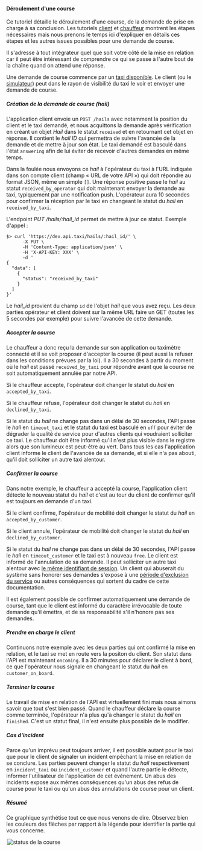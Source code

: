 
#### Déroulement d'une course

Ce tutoriel détaille le déroulement d'une course, de la demande de prise en charge à sa conclusion. Les tutoriels [client](/documentation/tutorials/create_client_app) et [chauffeur](/documentation/tutorials/create_driver_app) montrent les étapes nécessaires mais nous prenons le temps ici d'expliquer en détails ces étapes et les autres issues possibles pour une demande de course.

Il s'adresse à tout intégrateur quel que soit votre côté de la mise en relation car il peut être intéressant de comprendre ce qui se passe à l'autre bout de la chaîne quand on attend une réponse.

Une demande de course commence par un [taxi disponible](/documentation/howto_guides/help_taxi_map). Le client (ou le [simulateur](/integration/search)) peut dans le rayon de visibilité du taxi le voir et envoyer une demande de course.

##### Création de la demande de course (hail)

L'application client envoie un `POST /hails` avec notamment la position du client et le taxi demandé, et nous acquittons la demande après vérification
en créant un objet *Hail* dans le statut `received` et en retournant cet objet en réponse. Il contient le *hail ID* qui permettra de suivre l'avancée de la demande et de mettre à jour son état. Le taxi demandé est basculé dans l'état `answering` afin de lui éviter de recevoir d'autres demandes en même temps.

Dans la foulée nous envoyons ce *hail* à l'opérateur du taxi à l'URL indiquée dans son compte client (champ « URL de votre API ») qui doit répondre au format JSON, même un simple `[]`. Une réponse positive passe le *hail* au statut `received_by_operator` qui doit maintenant envoyer la demande au taxi, typiquement par une notification push. L'opérateur aura 10 secondes pour confirmer la réception par le taxi en changeant le statut du *hail* en `received_by_taxi`.

L'endpoint *PUT /hails/:hail_id* permet de mettre à jour ce statut. Exemple d'appel :

```shell
$> curl 'https://dev.api.taxi/hails/:hail_id/' \
      -X PUT \
      -H 'Content-Type: application/json' \
      -H 'X-API-KEY: XXX' \
      -d '
{
  "data": [
    {
      "status": "received_by_taxi"
    }
  ]
}'
```

Le *hail_id* provient du champ `id` de l'objet *hail* que vous avez reçu. Les deux parties opérateur et client doivent sur la même URL faire un GET (toutes les 5 secondes par exemple) pour suivre l'avancée de cette demande.

##### Accepter la course

Le chauffeur a donc reçu la demande sur son application ou taximètre connecté et il se voit proposer d'accepter la course (il peut aussi la refuser dans les conditions prévues par la loi). Il a 30 secondes à partir du moment où le *hail* est passé `received_by_taxi` pour répondre avant que la course ne soit automatiquement annulée par notre API.

Si le chauffeur accepte, l'opérateur doit changer le statut du *hail* en `accepted_by_taxi`.

Si le chauffeur refuse, l'opérateur doit changer le statut du *hail* en `declined_by_taxi`.

Si le statut du *hail* ne change pas dans un délai de 30 secondes, l'API passe le *hail* en `timeout_taxi` et le statut du taxi est basculé en `off` pour éviter de dégrader la qualité de service pour d'autres clients qui voudraient solliciter ce taxi. Le chauffeur doit être informé qu'il n'est plus visible dans le registre alors que son lumineux est peut-être au vert. Dans tous les cas l'application client informe le client de l'avancée de sa demande, et si elle n'a pas abouti, qu'il doit solliciter un autre taxi alentour.

##### Confirmer la course

Dans notre exemple, le chauffeur a accepté la course, l'application client détecte le nouveau statut du *hail* et c'est au tour du client de confirmer qu'il est toujours en demande d'un taxi.

Si le client confirme, l'opérateur de mobilité doit changer le statut du *hail* en `accepted_by_customer`.

Si le client annule, l'opérateur de mobilité doit changer le statut du *hail* en `declined_by_customer`.

Si le statut du *hail* ne change pas dans un délai de 30 secondes, l'API passe le *hail* en `timeout_customer` et le taxi est à nouveau `free`. Le client est informé de l'annulation de sa demande. Il peut solliciter un autre taxi alentour avec [le même identifiant de session](/documentation/topic_guides/session_id). Un client qui abuserait du système sans honorer ses demandes s'expose à une [période d'exclusion du service](/documentation/howto_guides/ban) ou autres conséquences qui sortent du cadre de cette documentation.

<InfoBox>
Il est également possible de confirmer automatiquement une demande de course, tant que le client est informé du caractère irrévocable de toute demande qu'il émettra, et de sa responsabilité s'il n'honore pas ses demandes.
</InfoBox>

##### Prendre en charge le client

Continuons notre exemple avec les deux parties qui ont confirmé la mise en relation, et le taxi se met en route vers la positon du client. Son statut dans l'API est maintenant `oncoming`. Il a 30 minutes pour déclarer le client à bord, ce que l'opérateur nous signale en changeant le statut du *hail* en `customer_on_board`.

##### Terminer la course

Le travail de mise en relation de l'API est virtuellement fini mais nous aimons savoir que tout s'est bien passé. Quand le chauffeur déclare la course comme terminée, l'opérateur n'a plus qu'à changer le statut du *hail* en `finished`. C'est un statut final, il n'est ensuite plus possible de le modifier.

##### Cas d'incident

Parce qu'un imprévu peut toujours arriver, il est possible autant pour le taxi que pour le client de signaler un incident empêchant la mise en relation de se conclure. Les parties peuvent changer le statut du *hail* respectivement en `incident_taxi` ou `incident_customer` et quand l'autre partie le détecte,
informer l'utilisateur de l'application de cet événement. Un abus des incidents expose aux mêmes conséquences qu'un abus des refus de course pour le taxi ou qu'un abus des annulations de course pour un client.

##### Résumé

Ce graphique synthétise tout ce que nous venons de dire. Observez bien les couleurs des flèches par rapport à la légende pour identifier la partie qui vous concerne.

<Legend/>

![status de la course](/images/doc/trip-status.png)
